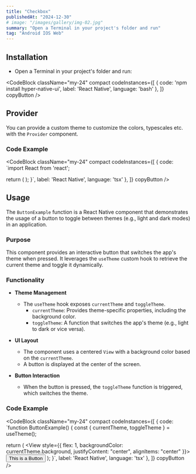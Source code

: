 ```yaml
---
title: "Checkbox"
publishedAt: "2024-12-30"
# image: "/images/gallery/img-02.jpg"
summary: "Open a Terminal in your project's folder and run"
tag: "Android IOS Web"
---
```

## Installation

* Open a Terminal in your project's folder and run:

<CodeBlock className="my-24"
    compact
    codeInstances={[
        {
            code: 'npm install hyper-native-ui',
            label: 'React Native',
            language: 'bash'
        },
    ]}
    copyButton
/>
## Provider

You can provide a custom theme to customize the colors, typescales etc. with the `Provider` component.

### **Code Example**
<CodeBlock className="my-24"
    compact
    codeInstances={[
        {
            code: `import React from 'react';

  return (
  <ThemeProvider>
    <ButtonExample/>
  </ThemeProvider>
  );
}`,
            label: 'React Native',
            language: 'tsx'
        },
    ]}
    copyButton
/>

## Usage

The `ButtonExample` function is a React Native component that demonstrates the usage of a button to toggle between themes (e.g., light and dark modes) in an application.

### **Purpose**  
This component provides an interactive button that switches the app's theme when pressed. It leverages the `useTheme` custom hook to retrieve the current theme and toggle it dynamically.

### **Functionality**  

- **Theme Management**  
   - The `useTheme` hook exposes `currentTheme` and `toggleTheme`.
     - `currentTheme`: Provides theme-specific properties, including the background color.  
     - `toggleTheme`: A function that switches the app's theme (e.g., light to dark or vice versa).

- **UI Layout**  
   - The component uses a centered `View` with a background color based on the `currentTheme`.  
   - A button is displayed at the center of the screen.

- **Button Interaction**  
   - When the button is pressed, the `toggleTheme` function is triggered, which switches the theme.

### **Code Example**

<CodeBlock className="my-24"
    compact
    codeInstances={[
        {
            code: `function ButtonExample() {
  const { currentTheme, toggleTheme } = useTheme();

  return (
    <View style={{
      flex: 1,
      backgroundColor: currentTheme.background,
      justifyContent: "center",
      alignItems: "center"
    }}>
      <Button onPress={toggleTheme}>
        This is a Button
      </Button>
    </View>
  );
}`,
            label: 'React Native',
            language: 'tsx'
        },
    ]}
    copyButton
/>